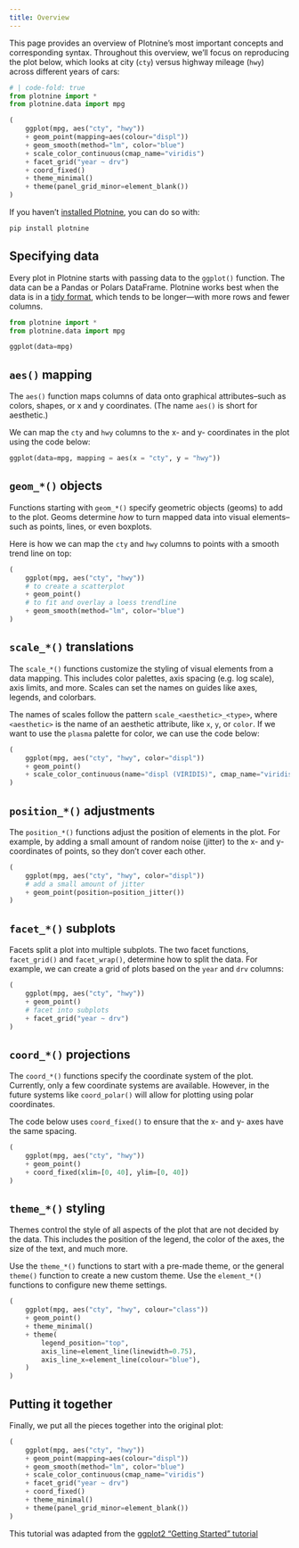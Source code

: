 ```yaml
---
title: Overview
---
```


This page provides an overview of Plotnine's most important concepts and corresponding syntax.
Throughout this overview, we'll focus on reproducing the plot below, which looks at city (`cty`) versus highway mileage (`hwy`) across different years of cars:

```python
# | code-fold: true
from plotnine import *
from plotnine.data import mpg

(
    ggplot(mpg, aes("cty", "hwy"))
    + geom_point(mapping=aes(colour="displ"))
    + geom_smooth(method="lm", color="blue")
    + scale_color_continuous(cmap_name="viridis")
    + facet_grid("year ~ drv")
    + coord_fixed()
    + theme_minimal()
    + theme(panel_grid_minor=element_blank())
)
```

:::{.callout-note}
If you haven't [installed Plotnine](./install.qmd), you can do so with:

```bash
pip install plotnine
```
:::


## Specifying data

Every plot in Plotnine starts with passing data to the `ggplot()` function.
The data can be a Pandas or Polars DataFrame.
Plotnine works best when the data is in a [tidy format](https://aeturrell.github.io/python4DS/data-tidy.html), which tends to be longer---with more rows and fewer columns.

```python
from plotnine import *
from plotnine.data import mpg

ggplot(data=mpg)
```

## `aes()`{.qd-no-link} mapping

The `aes()` function maps columns of data onto graphical attributes--such as colors, shapes, or x and y coordinates. (The name `aes()` is short for aesthetic.)

We can map the `cty` and `hwy` columns to the x- and y- coordinates in the plot using the code below:

```python
ggplot(data=mpg, mapping = aes(x = "cty", y = "hwy"))
```

## `geom_*()` objects

Functions starting with `geom_*()` specify geometric objects (geoms) to add to the plot.
Geoms determine *how* to turn mapped data into visual elements--such as points, lines, or even boxplots.

Here is how we can map the `cty` and `hwy` columns to points with a smooth trend line on top:

```python
(
    ggplot(mpg, aes("cty", "hwy"))
    # to create a scatterplot
    + geom_point()
    # to fit and overlay a loess trendline
    + geom_smooth(method="lm", color="blue")
)
```

## `scale_*()` translations

The `scale_*()` functions customize the styling of visual elements from a data mapping.
This includes color palettes, axis spacing (e.g. log scale), axis limits, and more.
Scales can set the names on guides like axes, legends, and colorbars.

The names of scales follow the pattern `scale_<aesthetic>_<type>`, where `<aesthetic>` is the name of an aesthetic attribute, like `x`, `y`, or `color`.
If we want to use the `plasma` palette for color, we can use the code below:

```python
(
    ggplot(mpg, aes("cty", "hwy", color="displ"))
    + geom_point()
    + scale_color_continuous(name="displ (VIRIDIS)", cmap_name="viridis")
)
```

## `position_*()` adjustments

The `position_*()` functions adjust the position of elements in the plot.
For example, by adding a small amount of random noise (jitter) to the x- and y- coordinates of points, so they don't cover each other.

```python
(
    ggplot(mpg, aes("cty", "hwy", color="displ"))
    # add a small amount of jitter
    + geom_point(position=position_jitter())
)
```

## `facet_*()` subplots

Facets split a plot into multiple subplots.
The two facet functions, `facet_grid()` and `facet_wrap()`, determine how to split the data.
For example, we can create a grid of plots based on the `year` and `drv` columns:

```python
(
    ggplot(mpg, aes("cty", "hwy"))
    + geom_point()
    # facet into subplots
    + facet_grid("year ~ drv")
)
```

## `coord_*()` projections

The `coord_*()` functions specify the coordinate system of the plot.
Currently, only a few coordinate systems are available.
However, in the future systems like `coord_polar()` will allow for plotting using polar coordinates.

The code below uses `coord_fixed()` to ensure that the x- and y- axes have the same spacing.

```python
(
    ggplot(mpg, aes("cty", "hwy"))
    + geom_point()
    + coord_fixed(xlim=[0, 40], ylim=[0, 40])
)
```

## `theme_*()` styling

Themes control the style of all aspects of the plot that are not decided by the data.
This includes the position of the legend, the color of the axes, the size of the text, and much more.

Use the `theme_*()` functions to start with a pre-made theme, or the general `theme()` function to create a new custom theme.
Use the `element_*()` functions to configure new theme settings.

```python
(
    ggplot(mpg, aes("cty", "hwy", colour="class"))
    + geom_point()
    + theme_minimal()
    + theme(
        legend_position="top",
        axis_line=element_line(linewidth=0.75),
        axis_line_x=element_line(colour="blue"),
    )
)
```


## Putting it together

Finally, we put all the pieces together into the original plot:

```python
(
    ggplot(mpg, aes("cty", "hwy"))
    + geom_point(mapping=aes(colour="displ"))
    + geom_smooth(method="lm", color="blue")
    + scale_color_continuous(cmap_name="viridis")
    + facet_grid("year ~ drv")
    + coord_fixed()
    + theme_minimal()
    + theme(panel_grid_minor=element_blank())
)
```

:::{.callout-note}
This tutorial was adapted from the [ggplot2 "Getting Started" tutorial](https://ggplot2.tidyverse.org/articles/ggplot2.html)
:::